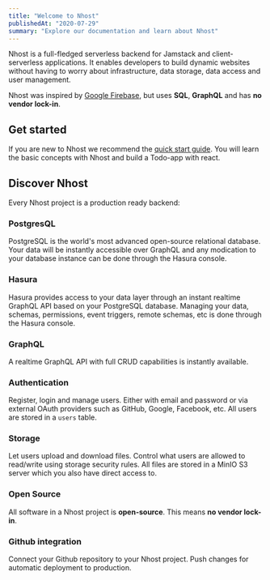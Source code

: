 ```yaml
---
title: "Welcome to Nhost"
publishedAt: "2020-07-29"
summary: "Explore our documentation and learn about Nhost"
---
```


Nhost is a full-fledged serverless backend for Jamstack and client-serverless applications. It enables developers to build dynamic websites without having to worry about infrastructure, data storage, data access and user management.

Nhost was inspired by [Google Firebase](https://firebase.google.com/), but uses **SQL**, **GraphQL** and has **no vendor lock-in**.

## Get started

If you are new to Nhost we recommend the [quick start guide](/quick-start). You will learn the basic concepts with Nhost and build a Todo-app with react.

## Discover Nhost

Every Nhost project is a production ready backend:

### PostgresQL

PostgreSQL is the world's most advanced open-source relational database. Your data will be instantly accessible over GraphQL and any modication to your database instance can be done through the Hasura console.

### Hasura

Hasura provides access to your data layer through an instant realtime GraphQL API based on your PostgreSQL database. Managing your data, schemas, permissions, event triggers, remote schemas, etc is done through the Hasura console.

### GraphQL

A realtime GraphQL API with full CRUD capabilities is instantly available.

### Authentication

Register, login and manage users. Either with email and password or via external OAuth providers such as GitHub, Google, Facebook, etc. All users are stored in a `users` table.

### Storage

Let users upload and download files. Control what users are allowed to read/write using storage security rules. All files are stored in a MinIO S3 server which you also have direct access to.

### Open Source

All software in a Nhost project is **open-source**. This means **no vendor lock-in**.

### Github integration

Connect your Github repository to your Nhost project. Push changes for automatic deployment to production.

